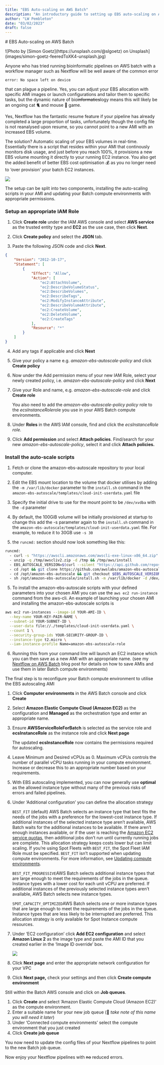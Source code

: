 ```yaml
---
title: "EBS Auto-scaling on AWS Batch"
description: "An introductory guide to setting up EBS auto-scaling on AWS Batch for use in Nextflow"
author: "LW Pembleton"
date: "03/02/2023"
draft: false
---
```


\# EBS Auto-scaling on AWS Batch

!\[Photo by \[Simon Goetz\](https://unsplash.com/\@slgoetz) on Unsplash\](images/simon-goetz-feeredToXK4-unsplash.jpg)

Anyone who has tried running bioinformatic pipelines on AWS batch with a workflow manager such as Nextflow will be well aware of the common error

`error: No space left on device`

that can plague a pipeline. Yes, you can adjust your EBS allocation with specific AMI images or launch configurations and tailor them to specific tasks, but the dynamic nature of bio~~informatics~~logy means this will likely be an ongoing cat 🐈 and mouse 🐁 game.

Yes, Nextflow has the fantastic resume feature if your pipeline has already completed a large proportion of tasks, unfortunately though the config file is not reanalysed upon resume, so you cannot point to a new AMI with an increased EBS volume.

The solution? Automatic scaling of your EBS volumes in real-time. Essentially there is a script that resides within your AMI that continously monitors disk usage, and just before you reach 100%, it provisions a new EBS volume mounting it directly to your running EC2 instance. You also get the added benefit of better EBS cost optimisation 💰 as you no longer need to 'over provision' your batch EC2 instances.

![](images/ebs-autoscale-diagram.png)

The setup can be split into two components, installing the auto-scaling scripts in your AMI and updating your Batch compute environments with appropriate permissions.

### Setup an appropriate IAM Role

1.  Click **Create role** under the IAM AWS console and select **AWS service** as the trusted entity type and **EC2** as the use case, then click **Next**.

2.  Click **Create policy** and select the **JSON** tab.

3.  Paste the following JSON code and click **Next**.

``` json
{
    "Version": "2012-10-17",
    "Statement": [
        {
            "Effect": "Allow",
            "Action": [
                "ec2:AttachVolume",
                "ec2:DescribeVolumeStatus",
                "ec2:DescribeVolumes",
                "ec2:DescribeTags",
                "ec2:ModifyInstanceAttribute",
                "ec2:DescribeVolumeAttribute",
                "ec2:CreateVolume",
                "ec2:DeleteVolume",
                "ec2:CreateTags"
            ],
            "Resource": "*"
        }
    ]
}
```

4.  Add any tags if applicable and click **Next**

5.  Give your policy a name e.g. *amazon-ebs-autoscale-policy* and click **Create policy**

6.  Now under the Add permission menu of your new IAM Role, select your newly created policy, i.e. *amazon-ebs-autoscale-policy* and click **Next**

7.  Give your Role and name, e.g. *amazon-ebs-autoscale-role* and click **Create role**

    You also need to add the *amazon-ebs-autoscale-policy policy* role to the *ecsInstanceRole*role you use in your AWS Batch compute environments.

8.  Under **Roles** in the AWS IAM console, find and click the *ecsInstanceRole role.*

9.  Click **Add permission** and select **Attach policies**. Find/search for your new *amazon-ebs-autoscale-policy*, select it and click **Attach policies.**

### Install the auto-scale scripts

1.  Fetch or clone the amazon-ebs-autoscale repository to your local computer.

2.  Edit the EBS mount location to the volume that docker utilises by adding the `-m /var/lib/docker` parameter to the `install.sh` command in the `amazon-ebs-autoscale/templates/cloud-init-userdata.yaml` file

3.  Specify the initial drive to use for the mount point to be `/dev/xvdba` with the `-d` parameter

4.  By default, the 100GiB volume will be initially provisioned at startup to change this add the -s parameter again to the `install.sh` command in the `amazon-ebs-autoscale/templates/cloud-init-userdata.yaml` file. For example, to reduce it to 30GB use `-s 30`

5.  the `runcmd:` section should now look something like this:

``` bash
runcmd:
  - curl -s "https://awscli.amazonaws.com/awscli-exe-linux-x86_64.zip" -o "/tmp/awscliv2.zip"
  - unzip -q /tmp/awscliv2.zip -d /tmp && /tmp/aws/install
  - EBS_AUTOSCALE_VERSION=$(curl --silent "https://api.github.com/repos/awslabs/amazon-ebs-autoscale/releases/latest" | jq -r .tag_name)
  - cd /opt && git clone https://github.com/awslabs/amazon-ebs-autoscale.git
  - cd /opt/amazon-ebs-autoscale && git checkout $EBS_AUTOSCALE_VERSION
  - sh /opt/amazon-ebs-autoscale/install.sh -m /var/lib/docker -d /dev/xvdba -s 30 2>&1 > /var/log/ebs-autoscale-install.log
```

5.  To install the amazon-ebs-autoscale scripts with your defined parameters into your chosen AMI you can use the `aws ec2 run-instance` command from the aws-cli. An example of launching your chosen AMI and installing the amazon-ebs-autoscale scripts is

``` bash
aws ec2 run-instances --image-id YOUR-AMI-ID \
  --key-name YOUR-KEY-PAIR-NAME \
  --subnet-id YOUR-SUBNET-ID \
  --user-data file://./templates/cloud-init-userdata.yaml \
  --count 1 \
  --security-group-ids YOUR-SECURITY-GROUP-ID \
  --instance-type t2.micro \
  --iam-instance-profile Name=amazon-ebs-autoscale-role
```

6.  Running this from your command line will launch an EC2 instance which you can then save as a new AMI with an appropriate name. (see my [Nextflow on AWS Batch](https://lpembleton.rbind.io/posts/nextflow-on-aws-batch/) blog post for details on how to save AMIs and use them in later Batch compute environments)

The final step is to reconfigure your Batch compute environment to utilise the EBS autoscaling AMI

1.  Click **Computer environments** in the AWS Batch console and click **Create**

2.  Select **Amazon Elastic Compute Cloud (Amazon EC2)** as the configuration and **Managed** as the orchestration type and enter an appropriate name.

3.  Ensure **AWSServiceRoleForBatch** is selected as the service role and **ecsInstanceRole** as the instance role and click **Next page**

    ::: callout-note
    The updated **ecsInstanceRole** now contains the permissions required for autoscaling.
    :::

4.  Leave Minimum and Desired vCPUs as 0. Maximum vCPUs controls the number of parallel vCPU tasks running in your compute environment. Increase or decrease this to an appropriate number based on your requirements.

5.  With EBS autoscaling implemented, you can now generally use **optimal** as the allowed instance type without many of the previous risks of errors and failed pipelines.

6.  Under 'Additional configuration' you can define the allocation strategy

    `BEST_FIT` (default) AWS Batch selects an instance type that best fits the needs of the jobs with a preference for the lowest-cost instance type. If additional instances of the selected instance type aren't available, AWS Batch waits for the additional instances to be available. If there aren't enough instances available, or if the user is reaching the [Amazon EC2 service quotas](https://docs.aws.amazon.com/AWSEC2/latest/UserGuide/ec2-resource-limits.html), then additional jobs don't run until currently running jobs are complete. This allocation strategy keeps costs lower but can limit scaling. If you're using Spot Fleets with `BEST_FIT`, the Spot Fleet IAM Role must be specified. `BEST_FIT` isn't supported when updating compute environments. For more information, see [Updating compute environments](https://docs.aws.amazon.com/batch/latest/userguide/updating-compute-environments.html).

    `BEST_FIT_PROGRESSIVE`AWS Batch selects additional instance types that are large enough to meet the requirements of the jobs in the queue. Instance types with a lower cost for each unit vCPU are preferred. If additional instances of the previously selected instance types aren't available, AWS Batch selects new instance types.

    `SPOT_CAPACITY_OPTIMIZED`AWS Batch selects one or more instance types that are large enough to meet the requirements of the jobs in the queue. Instance types that are less likely to be interrupted are preferred. This allocation strategy is only available for Spot Instance compute resources.

7.  Under 'EC2 configuration' click **Add EC2 configuration** and select **Amazon Linux 2** as the image type and paste the AMI ID that you created earlier in the 'Image ID override' box.

    ![](images/instance-config.png)

8.  Click **Next page** and enter the appropriate network configuration for your VPC

9.  Click **Next page,** check your settings and then click **Create compute environment**

Still within the Batch AWS console and click on **Job queues**.

1.  Click **Create** and select 'Amazon Elastic Compute Cloud (Amazon EC2)' as the compute environment.
2.  Enter a suitable name for your new job queue (📝 *take note of this name you will need it later*)
3.  Under 'Connected compute environments' select the compute environment that you just created
4.  Click **Create job queue**

You now need to update the config files of your Nextflow pipelines to point to the new Batch job queue.

Now enjoy your Nextflow pipelines with ~~no~~ reduced errors.
